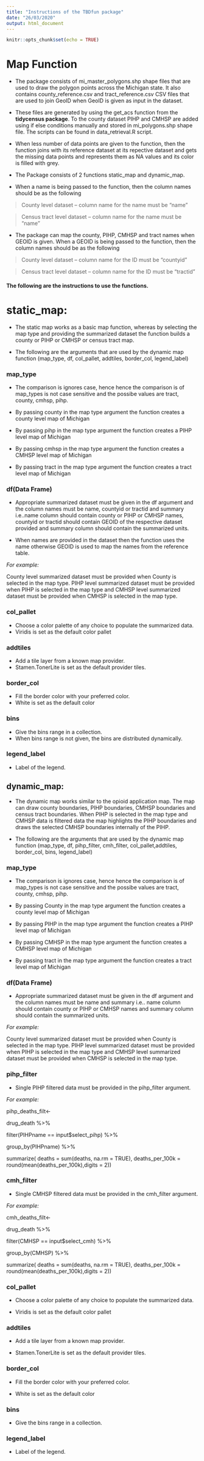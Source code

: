 ```yaml
---
title: "Instructions of the TBDfun package"
date: "26/03/2020"
output: html_document
---
```


```r
knitr::opts_chunk$set(echo = TRUE)
```

# Map Function

+ The package consists of mi_master_polygons.shp shape files that are used to draw the polygon points across the Michigan state. It also contains county_reference.csv and tract_reference.csv CSV files that are used to join GeoID when GeoID is given as input in the dataset.

+ These files are generated by using the get_acs function from the __tidycensus package__. To the county dataset PIHP and CMHSP are added using if else conditions manually and stored in mi_polygons.shp shape file. The scripts can be found in data_retrieval.R script.

+ When less number of data points are given to the function, then the function joins with its reference dataset at its repective dataset and gets the missing data points and represents them as NA values and its color is filled with grey.

+ The Package consists of 2 functions static_map and dynamic_map. 

+ When a name is being passed to the function, then the column names should be as the following 

> County level dataset – column name for the name must be “name”

> Census tract level dataset – column name for the name must be “name”

+ The package can map the county, PIHP, CMHSP and tract names when GEOID is given. When a GEOID is being passed to the function, then the column names should be as the following 

> County level dataset – column name for the ID must be “countyid”

> Census tract level dataset – column name for the ID must be “tractid”

#### The following are the instructions to use the functions.

# static_map:

+ The static map works as a basic map function, whereas by selecting the map type and providing the summarized dataset the function builds a county or PIHP or CMHSP or census tract map.

+ The following are the arguments that are used by the dynamic map function (map_type, df, col_pallet, addtiles, border_col, legend_label)

### map_type

+ The comparison is ignores case, hence hence the comparison is of map_types is not case sensitive and the possibe values are tract, county, cmhsp, pihp.

+ By passing county in the map type argument the function creates a county level map of Michigan

+ By passing pihp in the map type argument the function creates a PIHP level map of Michigan

+ By passing cmhsp in the map type argument the function creates a CMHSP level map of Michigan

+ By passing tract in the map type argument the function creates a tract level map of Michigan

### df(Data Frame)

+ Appropriate summarized dataset must be given in the df argument and the column names must be name, countyid or tractid and summary i.e..name column should contain county or PIHP or CMHSP names, countyid or tractid should contain GEOID of the respective dataset provided and summary column should contain the summarized units.

+ When names are provided in the dataset then the function uses the name otherwise GEOID is used to map the names from the reference table.

_For example:_

County level summarized dataset must be provided when County is selected in the map type. PIHP level summarized dataset must be provided when PIHP is selected in the map type and CMHSP level summarized dataset must be provided when CMHSP is selected in the map type.

### col_pallet

+ Choose a color palette of any choice to populate the summarized data.
+ Viridis is set as the default color pallet

### addtiles

+ Add a tile layer from a known map provider.
+ Stamen.TonerLite is set as the default provider tiles.

### border_col

+ Fill the border color with your preferred color.
+ White is set as the default color

### bins

+ Give the bins range in a collection.
+ When bins range is not given, the bins are distributed dynamically.

### legend_label

+ Label of the legend.

## dynamic_map:

+ The dynamic map works similar to the opioid application map. The map can draw county boundaries, PIHP boundaries, CMHSP boundaries and census tract boundaries. When PIHP is selected in the map type and CMHSP data is filtered data the map highlights the PIHP boundaries and draws the selected CMHSP boundaries internally of the PIHP.

+ The following are the arguments that are used by the dynamic map function (map_type, df, pihp_filter, cmh_filter, col_pallet,addtiles, border_col, bins, legend_label)

### map_type

+ The comparison is ignores case, hence hence the comparison is of map_types is not case sensitive and the possibe values are tract, county, cmhsp, pihp.
 
+ By passing County in the map type argument the function creates a county level map of Michigan

+ By passing PIHP in the map type argument the function creates a PIHP level map of Michigan

+ By passing CMHSP in the map type argument the function creates a CMHSP level map of Michigan

+ By passing tract in the map type argument the function creates a tract level map of Michigan

### df(Data Frame)

+ Appropriate summarized dataset must be given in the df argument and the column names must be name and summary i.e.. name column should contain county or PIHP or CMHSP names and summary column should contain the summarized units.

_For example:_

County level summarized dataset must be provided when County is selected in the map type. PIHP level summarized dataset must be provided when PIHP is selected in the map type and CMHSP level summarized dataset must be provided when CMHSP is selected in the map type.

### pihp_filter

+ Single PIHP filtered data must be provided in the pihp_filter argument.

_For example:_

pihp_deaths_filt<- 

drug_death %>%

filter(PIHPname == input$select_pihp) %>%

group_by(PIHPname) %>%

summarize(
deaths = sum(deaths, na.rm = TRUE),
      deaths_per_100k = round(mean(deaths_per_100k),digits = 2))


### cmh_filter

+ Single CMHSP filtered data must be provided in the cmh_filter argument.

_For example:_

cmh_deaths_filt<- 
  
drug_death %>%

filter(CMHSP == input$select_cmh) %>%

group_by(CMHSP) %>%

summarize(
deaths = sum(deaths, na.rm = TRUE),
      deaths_per_100k = round(mean(deaths_per_100k),digits = 2))

### col_pallet

+ Choose a color palette of any choice to populate the summarized data.

+ Viridis is set as the default color pallet

### addtiles

+ Add a tile layer from a known map provider.

+ Stamen.TonerLite is set as the default provider tiles.

### border_col

+ Fill the border color with your preferred color.

+ White is set as the default color

### bins

+ Give the bins range in a collection.

### legend_label

+ Label of the legend.
